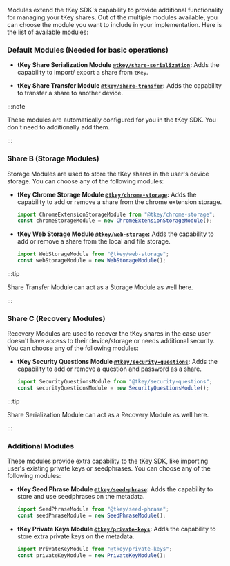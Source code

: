Modules extend the tKey SDK's capability to provide additional functionality for managing your tKey shares. Out of the multiple modules available, you
can choose the module you want to include in your implementation. Here is the list of available modules:

### Default Modules (Needed for basic operations)

- **tKey Share Serialization Module [`@tkey/share-serialization`](/sdk/self-host/modules/share-serialization):** Adds the capability to import/ export
  a share from `tKey`.

- **tKey Share Transfer Module [`@tkey/share-transfer`](/sdk/self-host/modules/share-transfer):** Adds the capability to transfer a share to another
  device.

:::note

These modules are automatically configured for you in the tKey SDK. You don't need to additionally add them.

:::

### Share B (Storage Modules)

Storage Modules are used to store the tKey shares in the user's device storage. You can choose any of the following modules:

- **tKey Chrome Storage Module [`@tkey/chrome-storage`](/sdk/self-host/modules/chrome-storage):** Adds the capability to add or remove a share from
  the chrome extension storage.

  ```ts
  import ChromeExtensionStorageModule from "@tkey/chrome-storage";
  const chromeStorageModule = new ChromeExtensionStorageModule();
  ```

- **tKey Web Storage Module [`@tkey/web-storage`](/sdk/self-host/modules/web-storage):** Adds the capability to add or remove a share from the local
  and file storage.

  ```ts
  import WebStorageModule from "@tkey/web-storage";
  const webStorageModule = new WebStorageModule();
  ```

:::tip

Share Transfer Module can act as a Storage Module as well here.

:::

### Share C (Recovery Modules)

Recovery Modules are used to recover the tKey shares in the case user doesn't have access to their device/storage or needs additional security. You
can choose any of the following modules:

- **tKey Security Questions Module [`@tkey/security-questions`](/sdk/self-host/modules/security-questions):** Adds the capability to add or remove a
  question and password as a share.

  ```ts
  import SecurityQuestionsModule from "@tkey/security-questions";
  const securityQuestionsModule = new SecurityQuestionsModule();
  ```

:::tip

Share Serialization Module can act as a Recovery Module as well here.

:::

### Additional Modules

These modules provide extra capability to the tKey SDK, like importing user's existing private keys or seedphrases. You can choose any of the
following modules:

- **tKey Seed Phrase Module [`@tkey/seed-phrase`](/sdk/self-host/modules/seed-phrase):** Adds the capability to store and use seedphrases on the
  metadata.

  ```ts
  import SeedPhraseModule from "@tkey/seed-phrase";
  const seedPhraseModule = new SeedPhraseModule();
  ```

- **tKey Private Keys Module [`@tkey/private-keys`](/sdk/self-host/modules/private-keys):** Adds the capability to store extra private keys on the
  metadata.

  ```ts
  import PrivateKeyModule from "@tkey/private-keys";
  const privateKeyModule = new PrivateKeyModule();
  ```
